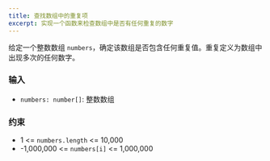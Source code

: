 ```yaml
---
title: 查找数组中的重复项
excerpt: 实现一个函数来检查数组中是否有任何重复的数字
---
```



给定一个整数数组 `numbers`，确定该数组是否包含任何重复值。重复定义为数组中出现多次的任何数字。

### 输入

- `numbers: number[]`: 整数数组

<MDXTestExamples testCases={runTestCases} />

### 约束

- 1 &lt;= `numbers.length` &lt;= 10,000
- -1,000,000 &lt;= `numbers[i]` &lt;= 1,000,000
